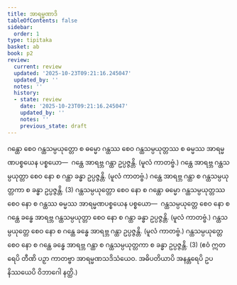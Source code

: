 ```yaml
---
title: အာရမ္မဏာဒိ
tableOfContents: false
sidebar:
  order: 1
type: tipitaka
basket: ab
book: p2
review:
  current: review
  updated: '2025-10-23T09:21:16.245047'
  updated_by: ''
  notes: ''
  history:
  - state: review
    date: '2025-10-23T09:21:16.245047'
    updated_by: ''
    notes: ''
    previous_state: draft
---
```



<ReviewStatus review={frontmatter.review} showDetails={true} />

<HypothesisAnnotation frontmatter={frontmatter} />

<DynamicBreadcrumb />

<Division number="115" book="p2" e="ch" v="38" p="252">

<Paragraph number="1877" book="p2">
ဂန္ထော စေဝ ဂန္ထသမ္ပယုတ္တော စ ဓမ္မော ဂန္ထဿ စေဝ ဂန္ထသမ္ပယုတ္တဿ စ ဓမ္မဿ အာရမ္မဏပစ္စယေန ပစ္စယော—  ဂန္ထေ အာရဗ္ဘ ဂန္ထာ ဥပ္ပဇ္ဇန္တိ. (မူလံ ကာတဗ္ဗံ.) ဂန္ထေ အာရဗ္ဘ ဂန္ထသမ္ပယုတ္တာ စေဝ နော စ ဂန္ထာ ခန္ဓာ ဥပ္ပဇ္ဇန္တိ. (မူလံ ကာတဗ္ဗံ.) ဂန္ထေ အာရဗ္ဘ ဂန္ထာ စ ဂန္ထသမ္ပယုတ္တကာ စ ခန္ဓာ ဥပ္ပဇ္ဇန္တိ. (3)
</Paragraph>

<Paragraph number="1878" book="p2">
ဂန္ထသမ္ပယုတ္တော စေဝ နော စ ဂန္ထော ဓမ္မော ဂန္ထသမ္ပယုတ္တဿ စေဝ နော စ ဂန္ထဿ ဓမ္မဿ အာရမ္မဏပစ္စယေန ပစ္စယော—  ဂန္ထသမ္ပယုတ္တေ စေဝ နော စ ဂန္ထေ ခန္ဓေ အာရဗ္ဘ ဂန္ထသမ္ပယုတ္တာ စေဝ နော စ ဂန္ထာ ခန္ဓာ ဥပ္ပဇ္ဇန္တိ. (မူလံ ကာတဗ္ဗံ.) ဂန္ထသမ္ပယုတ္တေ စေဝ နော စ ဂန္ထေ ခန္ဓေ အာရဗ္ဘ ဂန္ထာ ဥပ္ပဇ္ဇန္တိ. (မူလံ ကာတဗ္ဗံ.) ဂန္ထသမ္ပယုတ္တေ စေဝ နော စ ဂန္ထေ ခန္ဓေ အာရဗ္ဘ ဂန္ထာ စ ဂန္ထသမ္ပယုတ္တကာ စ ခန္ဓာ ဥပ္ပဇ္ဇန္တိ. (3)
</Paragraph>

<Paragraph number="1879" book="p2">
(ဧဝံ ဣတရေပိ တီဏိ ပဉှာ ကာတဗ္ဗာ အာရမ္မဏသဒိသံယေဝ. အဓိပတိယာပိ အနန္တရေပိ ဥပနိဿယေပိ ဝိဘာဂေါ နတ္ထိ.)
</Paragraph>
</Division>